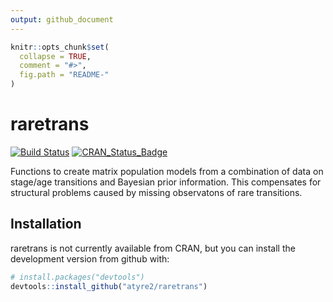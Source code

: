```yaml
---
output: github_document
---
```


<!-- README.md is generated from README.Rmd. Please edit that file -->

```r
knitr::opts_chunk$set(
  collapse = TRUE,
  comment = "#>",
  fig.path = "README-"
)
```

# raretrans

[![Build Status](https://travis-ci.com/atyre2/raretrans.svg?token=fZ6v1nEUhWRrRW3uj9TH&branch=master)](https://travis-ci.com/atyre2/raretrans)
[![CRAN_Status_Badge](http://www.r-pkg.org/badges/version/raretrans)](https://cran.r-project.org/package=raretrans)

Functions to create matrix population models from a combination
    of data on stage/age transitions and Bayesian prior information. This 
    compensates for structural problems caused by missing observatons of rare
    transitions. 

## Installation

raretrans is not currently available from CRAN, but you can install the development version from github with:

```r
# install.packages("devtools")
devtools::install_github("atyre2/raretrans")
```

